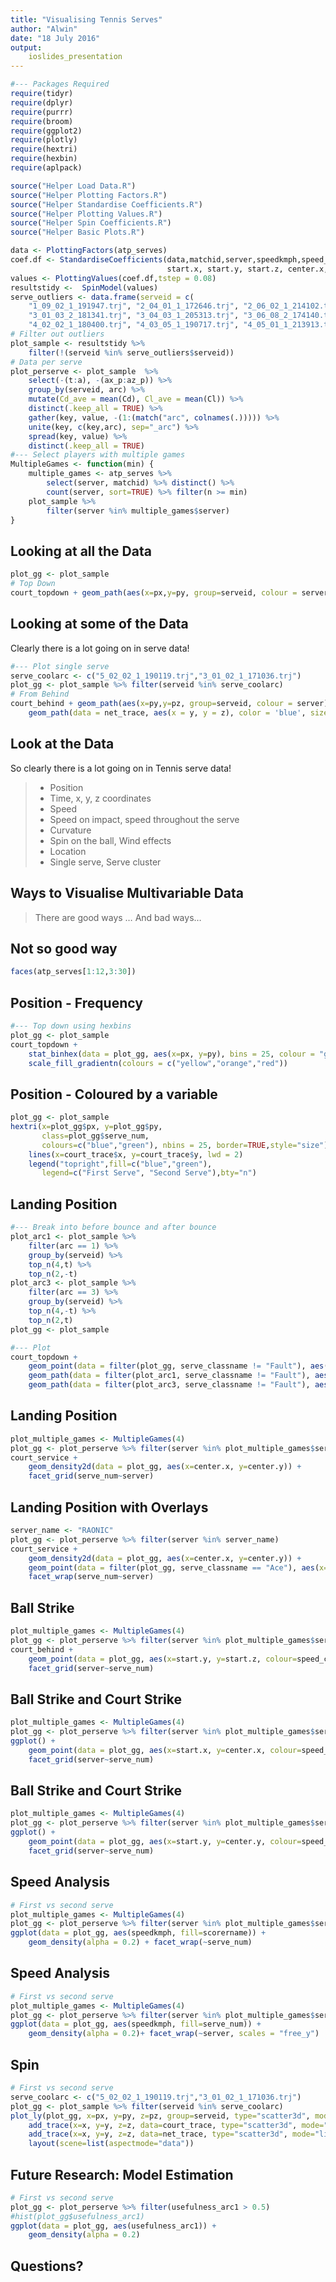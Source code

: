 ```yaml
---
title: "Visualising Tennis Serves"
author: "Alwin"
date: "18 July 2016"
output:
    ioslides_presentation
---
```


```r
#--- Packages Required
require(tidyr)
require(dplyr)
require(purrr)
require(broom)
require(ggplot2)
require(plotly)
require(hextri)
require(hexbin)
require(aplpack)
```

```r
source("Helper Load Data.R")
source("Helper Plotting Factors.R")
source("Helper Standardise Coefficients.R")
source("Helper Plotting Values.R")
source("Helper Spin Coefficients.R")
source("Helper Basic Plots.R")
```
```r
data <- PlottingFactors(atp_serves)
coef.df <- StandardiseCoefficients(data,matchid,server,speedkmph,speed_class,serve_num,serve_classname,side,scorername,
                                   start.x, start.y, start.z, center.x, center.y)
values <- PlottingValues(coef.df,tstep = 0.08)
resultstidy <-  SpinModel(values)
serve_outliers <- data.frame(serveid = c(
    "1_09_02_1_191947.trj", "2_04_01_1_172646.trj", "2_06_02_1_214102.trj",
    "3_01_03_2_181341.trj", "3_04_03_1_205313.trj", "3_06_08_2_174140.trj",
    "4_02_02_1_180400.trj", "4_03_05_1_190717.trj", "4_05_01_1_213913.trj"))
# Filter out outliers
plot_sample <- resultstidy %>% 
    filter(!(serveid %in% serve_outliers$serveid))
# Data per serve
plot_perserve <- plot_sample  %>% 
    select(-(t:a), -(ax_p:az_p)) %>%
    group_by(serveid, arc) %>%
    mutate(Cd_ave = mean(Cd), Cl_ave = mean(Cl)) %>%
    distinct(.keep_all = TRUE) %>%
    gather(key, value, -(1:(match("arc", colnames(.))))) %>%
    unite(key, c(key,arc), sep="_arc") %>%
    spread(key, value) %>%
    distinct(.keep_all = TRUE)
#--- Select players with multiple games
MultipleGames <- function(min) {
    multiple_games <- atp_serves %>% 
        select(server, matchid) %>% distinct() %>% 
        count(server, sort=TRUE) %>% filter(n >= min)
    plot_sample %>%
        filter(server %in% multiple_games$server)
}
```

## Looking at all the Data {.flexbox .vcenter}
```r
plot_gg <- plot_sample
# Top Down
court_topdown + geom_path(aes(x=px,y=py, group=serveid, colour = server), data=plot_gg, alpha = 1)
```

## Looking at some of the Data 
Clearly there is a lot going on in serve data!
<div class="centered">
```r
#--- Plot single serve
serve_coolarc <- c("5_02_02_1_190119.trj","3_01_02_1_171036.trj")
plot_gg <- plot_sample %>% filter(serveid %in% serve_coolarc)
# From Behind
court_behind + geom_path(aes(x=py,y=pz, group=serveid, colour = server), data=plot_gg, alpha = 1) + 
    geom_path(data = net_trace, aes(x = y, y = z), color = 'blue', size = 1.0)
```
</div>

## Look at the Data
So clearly there is a lot going on in Tennis serve data!
<div class="columns-2">

> - Position
    - Time, x, y, z coordinates
> - Speed
    - Speed on impact, speed throughout the serve
> - Curvature
    - Spin on the ball, Wind effects
> - Location
    - Single serve, Serve cluster
    
</div>

## Ways to Visualise Multivariable Data 
> There are good ways ...
> And bad ways...

## Not so good way {.flexbox .vcenter}
```r
faces(atp_serves[1:12,3:30])
```


## Position - Frequency {.flexbox .vcenter}
```r
#--- Top down using hexbins
plot_gg <- plot_sample
court_topdown + 
    stat_binhex(data = plot_gg, aes(x=px, y=py), bins = 25, colour = "gray", alpha = 0.7) +
    scale_fill_gradientn(colours = c("yellow","orange","red"))
```

## Position - Coloured by a variable {.flexbox .vcenter}
```r
plot_gg <- plot_sample
hextri(x=plot_gg$px, y=plot_gg$py,
       class=plot_gg$serve_num, 
       colours=c("blue","green"), nbins = 25, border=TRUE,style="size")
    lines(x=court_trace$x, y=court_trace$y, lwd = 2)
    legend("topright",fill=c("blue","green"),
       legend=c("First Serve", "Second Serve"),bty="n")
```

## Landing Position {.flexbox .vcenter}
```r
#--- Break into before bounce and after bounce
plot_arc1 <- plot_sample %>% 
    filter(arc == 1) %>%
    group_by(serveid) %>%
    top_n(4,t) %>%
    top_n(2,-t)
plot_arc3 <- plot_sample %>% 
    filter(arc == 3) %>%
    group_by(serveid) %>%
    top_n(4,-t) %>%
    top_n(2,t)
plot_gg <- plot_sample

#--- Plot
court_topdown + 
    geom_point(data = filter(plot_gg, serve_classname != "Fault"), aes(x=center.x, y=center.y, colour = scorername), alpha=0.5) +
    geom_path(data = filter(plot_arc1, serve_classname != "Fault"), aes(x=px,y=py, group=serveid, colour = scorername), alpha = 0.5) +
    geom_path(data = filter(plot_arc3, serve_classname != "Fault"), aes(x=px,y=py, group=serveid, colour = scorername), alpha = 0.5)
```

## Landing Position {.flexbox .vcenter}
```r
plot_multiple_games <- MultipleGames(4)
plot_gg <- plot_perserve %>% filter(server %in% plot_multiple_games$server)
court_service + 
    geom_density2d(data = plot_gg, aes(x=center.x, y=center.y)) +
    facet_grid(serve_num~server)
```

## Landing Position with Overlays {.flexbox .vcenter}
```r
server_name <- "RAONIC"
plot_gg <- plot_perserve %>% filter(server %in% server_name)
court_service + 
    geom_density2d(data = plot_gg, aes(x=center.x, y=center.y)) +
    geom_point(data = filter(plot_gg, serve_classname == "Ace"), aes(x=center.x, y=center.y, colour=speed_class, size=2)) + 
    facet_wrap(serve_num~server)
```

## Ball Strike {.flexbox .vcenter}
```r
plot_multiple_games <- MultipleGames(4)
plot_gg <- plot_perserve %>% filter(server %in% plot_multiple_games$server)
court_behind + 
    geom_point(data = plot_gg, aes(x=start.y, y=start.z, colour=speed_class)) +
    facet_grid(server~serve_num)
```

## Ball Strike and Court Strike{.flexbox .vcenter}
```r
plot_multiple_games <- MultipleGames(4)
plot_gg <- plot_perserve %>% filter(server %in% plot_multiple_games$server)
ggplot() + 
    geom_point(data = plot_gg, aes(x=start.x, y=center.x, colour=speed_class)) +
    facet_grid(server~serve_num)
```

## Ball Strike and Court Strike{.flexbox .vcenter}
```r
plot_multiple_games <- MultipleGames(4)
plot_gg <- plot_perserve %>% filter(server %in% plot_multiple_games$server)
ggplot() + 
    geom_point(data = plot_gg, aes(x=start.y, y=center.y, colour=speed_class)) +
    facet_grid(server~serve_num)
```

## Speed Analysis {.flexbox .vcenter}
```r
# First vs second serve
plot_multiple_games <- MultipleGames(4)
plot_gg <- plot_perserve %>% filter(server %in% plot_multiple_games$server, scorername != "No Winner")
ggplot(data = plot_gg, aes(speedkmph, fill=scorername)) + 
    geom_density(alpha = 0.2) + facet_wrap(~serve_num)
```

## Speed Analysis {.flexbox .vcenter}
```r
# First vs second serve
plot_multiple_games <- MultipleGames(4)
plot_gg <- plot_perserve %>% filter(server %in% plot_multiple_games$server)
ggplot(data = plot_gg, aes(speedkmph, fill=serve_num)) + 
    geom_density(alpha = 0.2)+ facet_wrap(~server, scales = "free_y")
```

## Spin
```r
# First vs second serve
serve_coolarc <- c("5_02_02_1_190119.trj","3_01_02_1_171036.trj")
plot_gg <- plot_sample %>% filter(serveid %in% serve_coolarc)
plot_ly(plot_gg, x=px, y=py, z=pz, group=serveid, type="scatter3d", mode="lines") %>%
    add_trace(x=x, y=y, z=z, data=court_trace, type="scatter3d", mode="lines") %>%
    add_trace(x=x, y=y, z=z, data=net_trace, type="scatter3d", mode="lines") %>%
    layout(scene=list(aspectmode="data"))
```

## Future Research: Model Estimation
```r
# First vs second serve
plot_gg <- plot_perserve %>% filter(usefulness_arc1 > 0.5)
#hist(plot_gg$usefulness_arc1)
ggplot(data = plot_gg, aes(usefulness_arc1)) + 
    geom_density(alpha = 0.2)
```


## Questions?